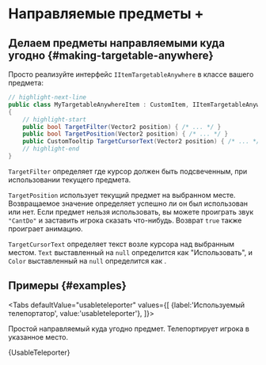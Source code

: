 # Направляемые предметы +


## Делаем предметы направляемыми куда угодно {#making-targetable-anywhere}

Просто реализуйте интерфейс `IItemTargetableAnywhere` в классе вашего предмета:

```csharp title="MyTargetableAnywhereItem.cs"
// highlight-next-line
public class MyTargetableAnywhereItem : CustomItem, IItemTargetableAnywhere
{
    // highlight-start
    public bool TargetFilter(Vector2 position) { /* ... */ }
    public bool TargetPosition(Vector2 position) { /* ... */ }
    public CustomTooltip TargetCursorText(Vector2 position) { /* ... */ }
    // highlight-end
}
```

`TargetFilter` определяет где курсор должен быть подсвеченным, при использовании текущего предмета.

`TargetPosition` использует текущий предмет на выбранном месте. Возвращаемое значение определяет успешно ли он был использован или нет. Если предмет нельзя использовать, вы можете проиграть звук `"CantDo"` и заставить игрока сказать что-нибудь. Возврат `true` также проиграет анимацию.

`TargetCursorText` определяет текст возле курсора над выбранным местом. `Text` выставленный на `null` определится как "Использовать", и `Color` выставленный на `null` определится как <ColorSquare color='#FFFFFF'/>.

## Примеры {#examples}



<Tabs defaultValue="usableteleporter"
  values={[
    {label:'Используемый телепортатор', value:'usableteleporter'},
  ]}>
<TabItem value="usableteleporter">

Простой направляемый куда угодно предмет. Телепортирует игрока в указанное место.

<CodeSnippet>{UsableTeleporter}</CodeSnippet>

</TabItem>
</Tabs>